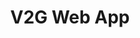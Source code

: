 ---
layout: '../../../layouts/project-layout.astro'

title: V2G Web App
type: Frontend Development
description: Proyecto open-source. Conversor de archivos de video a formato .gif, client-side.
tools: [React, Vite, Tailwind, FFmpeg.WASM]

highlighted: true
top: 2
---